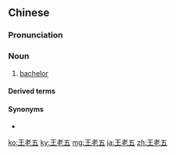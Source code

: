 ==Chinese==
{{zh-forms}}

===Pronunciation===
{{zh-pron
|m=wánglǎowǔ
|c=wong4 lou5 ng5
|cat=n
}}

===Noun===
{{zh-noun}}

# {{lb|zh|slang|colloquial}} [[bachelor]]

====Derived terms====
{{zh-der|鑽石王老五}}

====Synonyms====
* {{zh-l|單身漢}}

[[ko:王老五]]
[[ky:王老五]]
[[mg:王老五]]
[[ja:王老五]]
[[zh:王老五]]